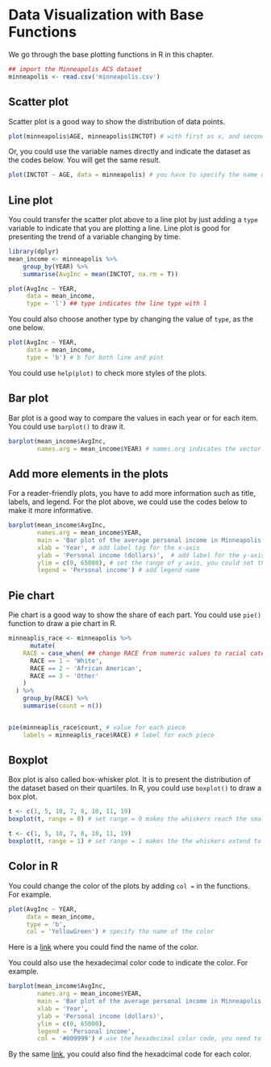 # Data Visualization with Base Functions

We go through the base plotting functions in R in this chapter.

```r
## import the Minneapolis ACS dataset
minneapolis <- read.csv('minneapolis.csv')
```


## Scatter plot

Scatter plot is a good way to show the distribution of data points.

```r
plot(minneapolis$AGE, minneapolis$INCTOT) # with first as x, and second as y
```

Or, you could use the variable names directly and indicate the dataset as the codes below. You will get the same result.

```r
plot(INCTOT ~ AGE, data = minneapolis) # you have to specify the name of the data frame here
```


## Line plot

You could transfer the scatter plot above to a line plot by just adding a ``type`` variable to indicate that you are plotting a line. Line plot is good for presenting the trend of a variable changing by time.

```r
library(dplyr)
mean_income <- minneapolis %>% 
    group_by(YEAR) %>% 
    summarise(AvgInc = mean(INCTOT, na.rm = T))

plot(AvgInc ~ YEAR,
     data = mean_income,
     type = 'l') ## type indicates the line type with l
```

You could also choose another type by changing the value of ``type``, as the one below.

```r
plot(AvgInc ~ YEAR,
     data = mean_income,
     type = 'b') # b for both line and pint
```

You could use ``help(plot)`` to check more styles of the plots.

## Bar plot

Bar plot is a good way to compare the values in each year or for each item. You could use ``barplot()`` to draw it.

```r
barplot(mean_income$AvgInc,
        names.arg = mean_income$YEAR) # names.org indicates the vector of names to be plotted under each bar
```


## Add more elements in the plots

For a reader-friendly plots, you have to add more information such as title, labels, and legend. For the plot above, we could use the codes below to make it more informative.

```r
barplot(mean_income$AvgInc,
        names.arg = mean_income$YEAR,
        main = 'Bar plot of the average personal income in Minneapolis (2010-2019)', # add title for the plot
        xlab = 'Year', # add label tag for the x-axis
        ylab = 'Personal income (dollars)',  # add label for the y-axis
        ylim = c(0, 65000), # set the range of y axis, you could set the range of x axis with xlim
        legend = 'Personal income') # add legend name
```

## Pie chart

Pie chart is a good way to show the share of each part. You could use ``pie()`` function to draw a pie chart in R.

```r
minneaplis_race <- minneapolis %>% 
      mutate(
    RACE = case_when( ## change RACE from numeric values to racial categories
      RACE == 1 ~ 'White',
      RACE == 2 ~ 'African American',
      RACE == 3 ~ 'Other'
    )
  ) %>% 
    group_by(RACE) %>% 
    summarise(count = n())


pie(minneaplis_race$count, # value for each piece
    labels = minneaplis_race$RACE) # label for each piece
```

## Boxplot

Box plot is also called box-whisker plot. It is to present the distribution of the dataset based on their quartiles. In R, you could use ``boxplot()`` to draw a box plot.

```r
t <- c(1, 5, 10, 7, 8, 10, 11, 19)
boxplot(t, range = 0) # set range = 0 makes the whiskers reach the smallest and largest values in the dataset
```

```r
t <- c(1, 5, 10, 7, 8, 10, 11, 19)
boxplot(t, range = 1) # set range = 1 makes the the whiskers extend to the most extreme data point which is no more than range times the interquartile range from the box
```

## Color in R

You could change the color of the plots by adding ``col = `` in the functions. For example.

```r
plot(AvgInc ~ YEAR,
     data = mean_income,
     type = 'b',
     col = 'YellowGreen') # specify the name of the color
```

Here is a [link](https://html-color-codes.info/color-names/) where you could find the name of the color.

You could also use the hexadecimal color code to indicate the color. For example.

```r
barplot(mean_income$AvgInc,
        names.arg = mean_income$YEAR,
        main = 'Bar plot of the average personal income in Minneapolis (2010-2019)',
        xlab = 'Year', 
        ylab = 'Personal income (dollars)',
        ylim = c(0, 65000),
        legend = 'Personal income',
        col = '#009999') # use the hexadecimal color code, you need to start it with the hash tag
```

By the same [link](https://html-color-codes.info/color-names/), you could also find the hexadcimal code for each color.
